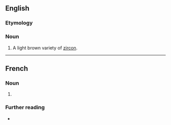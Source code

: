 ==English==

===Etymology===
{{suffix|en|zircon|ite}}

===Noun===
{{en-noun}}

# {{lb|en|mineral}} A light brown variety of [[zircon]].
----
==French==

===Noun===
{{fr-noun|f}}

# {{l|en|zirconite}}

===Further reading===
* {{R:TLFi}}